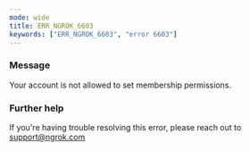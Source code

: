 ```yaml
---
mode: wide
title: ERR_NGROK_6603
keywords: ["ERR_NGROK_6603", "error 6603"]
---
```


### Message

Your account is not allowed to set membership permissions.

### Further help

If you're having trouble resolving this error, please reach out to [support@ngrok.com](mailto:support@ngrok.com?subject=Help%20with%20ERR_NGROK_6603)
